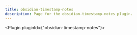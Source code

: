 ---
title: obsidian-timestamp-notes
description: Page for the obsidian-timestamp-notes plugin.
---


<Plugin pluginId={"obsidian-timestamp-notes"}></Plugin>